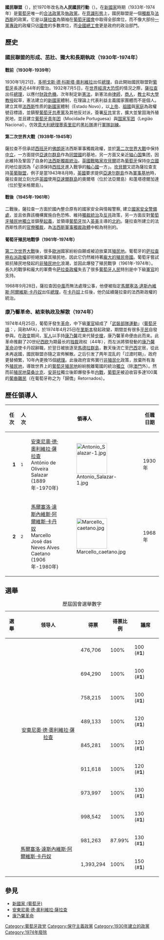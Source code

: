 {{unreferenced|time=2016-04-08T23:30:16+00:00}}
{{noteTA
|g1=country
|1=zh-cn:卡埃塔诺; zh-tw:卡丹奴; 
}}
{{Infobox political party
| country = 葡萄牙
| name = 國民聯盟
| native_name = {{lang|pt|União Nacional}}
| logo = File:União Nacional logo, 1938 version.svg
| colorcode = {{Party meta/color/國民聯盟 (葡萄牙)}}
| leader = {{Plainlist|
* [[安東尼奧·德·奧利維拉·薩拉查|安東尼奧·德·奧利維拉·薩拉查]]<br>（1930年–1968年）
* [[馬爾塞洛·達斯內維斯·阿爾維斯·卡丹奴|馬爾塞洛·達斯內維斯·阿爾維斯·卡丹奴]]<br>（1968年–1974年）
}}
| founder = [[安東尼奧·德·奧利維拉·薩拉查|安東尼奧·德·奧利維拉·薩拉查]]
| founded = 1930年7月30日
| dissolved = 1974年 ; 44年
| predecessor = 無
| successor = 無
| headquarters = {{flagicon|POR}}[[葡萄牙|葡萄牙]][[里斯本|里斯本]]
| youth_wing = {{le|葡萄牙青年團|Mocidade Portuguesa}}
| wing1_title = 軍事组织
| wing1 = {{le|國家軍團|Portuguese Legion (Estado Novo)}}
| ideology = [[葡萄牙|葡萄牙]][[民族主義|民族主義]]<br/>[[法西斯主義|法西斯主義]]<br/>[[第三位置|第三位置]]<br/>[[威權主義|威權主義]]<br/>[[保守主義|保守主義]]<br/>[[殖民主義|殖民主義]]
| membership = 未知
| position =[[極右翼|極右翼]]
| religion      = [[天主教會|天主教會]]
| international = ''無''
| colours = {{Color box|{{Party meta/color/國民聯盟 (葡萄牙)}}|border=darkgray}} [[蓝色|蓝色]] and {{Color box|#FFFFFF|border=darkgray}} [[白色|白色]]<br>{{Color box|#006400|border=darkgray}} [[绿色|绿色]] {{small|(1970–1974)}}
| flag = União Nacional Flag.svg
|seats1_title = [[葡萄牙共和国议会|共和國議會]]
|seats1 = {{Infobox political party/seats|150|150|hex={{Party meta/color/國民聯盟 (葡萄牙)}}}}（截至1974年）
}}
'''國民聯盟'''（{{lang-pt|União Nacional}}），於1970年改名為'''人民國民行動'''（{{lang|pt|Acção Nacional Popular}}）。在[[新國家_(葡萄牙)|新國家]]時期（1933年-1974年）是[[葡萄牙|葡萄牙]]唯一的[[合法|合法]][[政黨|政黨]]及[[執政黨|執政黨]]。在[[意識形態|意識形態]]上，國民聯盟是一個[[獨裁|獨裁]]及[[法西斯|法西斯]]的政黨，它是以[[薩拉查|薩拉查]]為領袖在[[葡萄牙國會|葡萄牙國會]]中取得全部席位，而不像大部份[[一黨專政|一黨專政]]的政權只佔[[葡萄牙共和国议会|國會]]的多數席位，而[[全國總工會_(葡萄牙)|全國總工會]]更是政府的政治部門。

== 歷史 ==

=== 國民聯盟的形成、茁壯、獨大和長期執政（1930年-1974年） ===

==== 戰前（1930年-1939年） ====
1930年1月21日，[[多明戈斯·德·科斯塔·奧利維拉|多明戈斯·德·科斯塔·奧利維拉]]出任[[葡萄牙總理|總理]]，自此開始國民聯盟對[[葡萄牙|葡萄牙]]長達近44年的管治。1932年7月5日，在[[世界|世界]][[經濟大恐慌|經濟大恐慌]]的情況之際，[[薩拉查|薩拉查]]出任[[葡萄牙總理|總理]]，以應付[[財政危機|財政危機]]。次年制定新[[憲法|憲法]]，新憲法由[[律師|律師]]，[[商人|商人]]，[[教士|教士]]和[[大學教授|大學教授]]起草，憲法建立的[[新國家_(葡萄牙)|新國家]]體制，在理論上代表利益主義國家團體而不是個人。建立其带[[法西斯|法西斯]]性质的[[新國家_(葡萄牙)|新國家]]體制（Estado Novo），以[[上帝|上帝]]、[[葡萄牙|祖國]]與[[家庭|家庭]]為政權號召標語，並鎮壓[[葡萄牙共產黨|葡萄牙共產黨]]及其他反对派，簽署[[反共|反共]]宣言，擴大並鞏固海外殖民地，並且建立[[葡萄牙青年团|葡萄牙青年团]]（Mocidade Portuguesa）與[[国家军团|国家军团]]（Legião Nacional），仿效[[意大利總理|意大利總理]][[墨索里尼|墨索里尼]]的[[黑衫隊|黑衫隊]]進行[[軍隊|軍隊]][[訓練|訓練]]。

==== 第二次世界大戰（1939年-1945年） ====
薩拉查不但承認[[西班牙|西班牙]]的[[佛朗哥|佛朗哥]]法西斯軍事獨裁政權，並於[[第二次世界大戰|第二次世界大戰]]中保持[[中立国|中立]]，一方面提供[[亞速尔群島|亞速尔群島]]作為[[同盟國|同盟國]]的基地，另一方面又亲近[[轴心国|轴心国]]集团，因此維持及鞏固了自身的[[法西斯|法西斯]][[獨裁統治|獨裁統治]]。[[英國|英國]][[戰略家|戰略家]][[坎貝爾|坎貝爾]]認為[[葡萄牙|葡萄牙]]保持[[中立國|中立國]]的地位是因為「必須保持[[西班牙|西班牙]]進入戰爭的[[軸心國|軸心國]]一方」。[[坎貝爾|坎貝爾]]又認為薩拉查支持[[英葡聯盟|英葡聯盟]]，例子是當1943年8月時，[[英國|英國]]要求提供[[亞速尔群島|亞速尔群島]]作為[[軍事基地|軍事基地]]時，薩拉查就立刻允許[[英國|英國]]使用[[亞速爾群島|亞速爾群島]]的奧爾塔（位於法亞爾島）和蓬塔德爾加達（位於聖米格爾島）。

==== 戰後（1945年-1961年） ====
二戰後，薩拉查一方面於國內整合原有的國家安全與情報警察, 建立[[國家安全警備處|國家安全警備處]]，並且依靠該機構實施白色恐怖、維持[[獨裁統治|獨裁統治]]及[[反共|反共]]政策，另一方面反對[[葡萄牙殖民地|葡萄牙殖民地]][[獨立|獨立]]並鎮壓[[葡萄牙殖民地戰爭|起義]]，並領導[[葡萄牙|葡萄牙]]加入[[英國|英]][[美國|美]]主導的[[北約|北約]]。薩拉查所建立的法西斯性质的[[官僚獨裁|官僚獨裁]]，為[[法西斯|法西斯]][[軍事獨裁|軍事獨裁]][[政體|政體]]中較為特別的。

==== 葡萄牙殖民地戰爭（1961年-1974年） ====
[[第二次世界大戰|第二次世界大戰]]後，很多[[歐洲|歐洲]]國家紛紛自願或被迫放棄其[[殖民地|殖民地]]。葡萄牙的[[萨拉查|萨拉查]][[極右派|極右派]][[政權|政權]]卻拒絕放棄其殖民地，因此它仍然維持著[[葡萄牙帝國|龐大的殖民帝國]]。葡萄牙嘗試抵抗殖民地發起的[[非殖民地化|非殖民地化]]浪潮，並因此爆發了殖民戰爭（1961年-1974年）。長久的戰爭和龐大的軍費令[[萨拉查|萨拉查]][[政權|政權]]失去了很多[[葡萄牙人|葡萄牙人民]]特別是中下級[[軍官|軍官]]的支持。

1968年9月28日，薩拉查因[[中風|中風]]而無法處理公事，他便被指定[[馬爾塞洛·達斯內維斯·阿爾維斯·卡丹奴|馬爾塞洛·達斯內維斯·阿爾維斯·卡丹奴]]出任[[葡萄牙總理|總理]]，在[[馬爾塞洛·達斯內維斯·阿爾維斯·卡丹奴|卡丹奴]]上任後，他仍延續薩拉查的法西斯政權的統治。

=== 康乃馨革命、結束執政及解散（1974年） ===
1974年4月25日，葡萄牙發生[[康乃馨革命|革命]]，中下級[[軍官|軍官]]組成了「[[武裝部隊運動|武裝部隊運動]]」（[[葡萄牙語|葡萄牙語]]：{{lang|pt|Movimento das Forças Armadas}}，简称MFA），於1974年4月25日在[[里斯本|里斯本]]發起政變，期間並有很多[[平民|平民]]自發參與。在[[政变|政变]]期间，[[军人|军人]]以手持[[康乃馨|康乃馨]]花来代替[[步槍|步槍]]，康乃馨革命便由此而来。此革命推翻了20世纪[[西欧|西欧]]为期最长的[[独裁|独裁]]政权（44年），而左派將領發動的[[康乃馨革命|康乃馨革命]]迫使卡丹奴辭職，於翌日被放逐至[[馬德拉群島|馬德拉群島]]，數天後流亡至[[巴西|巴西]]定居，從此未再返國，國民聯盟亦隨之宣佈解散。之后引发了两年混乱的「过渡时期」，政府更替頻繁，10年內更換15個[[葡萄牙總理|總理]]。此後政府宣佈實行[[非殖民化|非殖民化]]政策，放棄所有海外[[殖民地|殖民地]]，導致世界上的[[葡萄牙殖民地|葡萄牙殖民地]]紛紛脫離葡國的統治[[獨立|獨立]]（除[[澳門|澳門]]外）。然而前[[殖民地|殖民地]][[莫桑比克|莫桑比克]]、[[安哥拉|安哥拉]]獨立後即爆發多年[[内戰|内戰]]，[[葡萄牙|葡萄牙]]被迫收容多達100萬的[[葡裔|葡裔]][[難民|難民]]（在葡萄牙称之为「歸僑」Retornados）。

== 歷任領導人 ==
{|class="wikitable" style="text-align:center"
!colspan="2"|任次
!人次
!colspan="2"|領導人
!任職日期
!離職日期
!總理任期
|- bgcolor=#ddeeff
! style="background-color:{{Party meta/color/國民聯盟 (葡萄牙)}}"  rowspan=2|
| '''1'''
| <small>1</small>
| [[安東尼奧·德·奧利維拉·薩拉查|安東尼奧·德·奧利維拉·薩拉查]]<br>António de Oliveira Salazar<br>(1889年-1970年)
| [[File:Antonio_Salazar-1.jpg|100px]]
| 1930年
| 1968年
| 1932年-1968年

|- bgcolor=#ddeeff
| '''2'''
| <small>2</small>
| [[馬爾塞洛·達斯內維斯·阿爾維斯·卡丹奴|馬爾塞洛·達斯內維斯·阿爾維斯·卡丹奴]]<br>Marcello José das Neves Alves Caetano<br>(1906年-1980年)
| [[File:Marcello_caetano.jpg|100px]]
| 1968年
| 1974年
| 1968年-1974年
|}

== 選舉 ==
{| class=wikitable style="text-align: right;"
|+歷屆国會選舉數字
! 選舉
! 领导人
! 得票
! 得票比例
! colspan="2"|議席
! colspan="2"|+/-
|-
! {{le|1934年葡萄牙國會選舉|Portuguese legislative election, 1934|1934年}}
| rowspan="8"|<div style="text-align: center;">[[安東尼奧·德·奧利維拉·薩拉查|安東尼奧·德·奧利維拉·薩拉查]]</div>
| 476,706
| 100%
| 100 (#'''1''')
| {{composition bar|100|100|{{Party meta/color/國民聯盟 (葡萄牙)}}}}
| {{increase}}100%
| {{increase}}100
|-
! {{le|1938年葡萄牙國會選舉|Portuguese legislative election, 1938|1938年}}
| 694,290
| 100%
| 100 (#'''1''')
| {{composition bar|100|100|{{Party meta/color/國民聯盟 (葡萄牙)}}}}
| {{nochange}}0.0%
| {{nochange}}0
|-
! {{le|1942年葡萄牙國會選舉|Portuguese legislative election, 1942|1942年}}
| 758,215
| 100%
| 100 (#'''1''')
| {{composition bar|100|100|{{Party meta/color/國民聯盟 (葡萄牙)}}}}
| {{nochange}}0.0%
| {{nochange}}0
|-
! {{le|1945年葡萄牙國會選舉|Portuguese legislative election, 1945|1945年}}
| 489,133
| 100%
| 120 (#'''1''')
| {{composition bar|120|120|{{Party meta/color/國民聯盟 (葡萄牙)}}}}
| {{nochange}}0.0%
| {{increase}}20
|-
! {{le|1953年葡萄牙國會選舉|Portuguese legislative election, 1953|1953年}}
| 845,281
| 100%
| 120 (#'''1''')
| {{composition bar|120|120|{{Party meta/color/國民聯盟 (葡萄牙)}}}}
| {{nochange}}0.0%
| {{nochange}}0
|-
! {{le|1957年葡萄牙國會選舉|Portuguese legislative election, 1957|1957年}}
| 911,618
| 100%
| 120 (#'''1''')
| {{composition bar|120|120|{{Party meta/color/國民聯盟 (葡萄牙)}}}}
| {{nochange}}0.0%
| {{nochange}}0
|-
! {{le|1961年葡萄牙國會選舉|Portuguese legislative election, 1961|1961年}}
| 973,997
| 100%
| 130 (#'''1''')
| {{composition bar|130|130|{{Party meta/color/國民聯盟 (葡萄牙)}}}}
| {{nochange}}0.0%
| {{increase}}10
|-
! {{le|1965年葡萄牙國會選舉|Portuguese legislative election, 1965|1965年}}
| 998,542
| 100%
| 130 (#'''1''')
| {{composition bar|130|130|{{Party meta/color/國民聯盟 (葡萄牙)}}}}
| {{nochange}}0.0%
| {{nochange}}0
|-
! {{le|1969年葡萄牙國會選舉|Portuguese legislative election, 1969|1969年}}
| rowspan="2"|[[馬爾塞洛·達斯內維斯·阿爾維斯·卡丹奴|馬爾塞洛·達斯內維斯·阿爾維斯·卡丹奴]]
| 981,263
| 87.99%
| 130 (#'''1''')
| {{composition bar|130|130|{{Party meta/color/國民聯盟 (葡萄牙)}}}}
| {{decrease}}12.01%
| {{nochange}}0
|-
! {{le|1973年葡萄牙國會選舉|Portuguese legislative election, 1973|1973年}}
| 1,393,294
| 100%
| 150 (#'''1''')
| {{composition bar|150|150|{{Party meta/color/國民聯盟 (葡萄牙)}}}}
| {{increase}}12.01%
| {{increase}}20
|}

== 參見 ==
{{Portal box|葡萄牙|政治|政黨|第二次世界大戰|冷戰}}
* [[新國家_(葡萄牙)|新國家 (葡萄牙)]]
* [[安東尼奧·德·奧利維拉·薩拉查|安東尼奧·德·奧利維拉·薩拉查]]
* [[康乃馨革命|康乃馨革命]]

{{Authority control}}
[[Category:葡萄牙政党|Category:葡萄牙政党]]
[[Category:保守主義政黨|Category:保守主義政黨]]
[[Category:1930年建立的政黨|Category:1930年建立的政黨]]
[[Category:1974年廢除|Category:1974年廢除]]